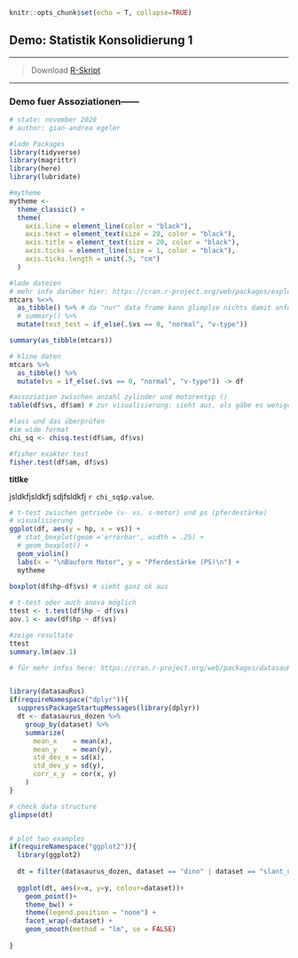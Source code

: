 ```r

knitr::opts_chunk$set(echo = T, collapse=TRUE)
```

## Demo: Statistik Konsolidierung 1

*****

>Download [R-Skript](17_Statistik_Konsolidierung1/demoskript_assozationen.R)

*****

### Demo fuer Assoziationen------

```r

# state: november 2020
# author: gian-andrea egeler

#lade Packages
library(tidyverse)
library(magrittr)
library(here)
library(lubridate)

#mytheme
mytheme <- 
  theme_classic() + 
  theme(
    axis.line = element_line(color = "black"), 
    axis.text = element_text(size = 20, color = "black"), 
    axis.title = element_text(size = 20, color = "black"), 
    axis.ticks = element_line(size = 1, color = "black"), 
    axis.ticks.length = unit(.5, "cm")
  )


```


```r
#lade dateien
# mehr info darüber hier: https://cran.r-project.org/web/packages/explore/vignettes/explore_mtcars.html
mtcars %<>% 
  as_tibble() %>% # da "nur" data frame kann glimplse nichts damit anfangen 
  # summary() %>% 
  mutate(test_test = if_else(.$vs == 0, "normal", "v-type"))

summary(as_tibble(mtcars))

# kline daten
mtcars %>% 
  as_tibble() %>% 
  mutate(vs = if_else(.$vs == 0, "normal", "v-type")) -> df

#assoziation zwischen anzahl zylinder und motorentyp ()
table(df$vs, df$am) # zur visualisierung: sieht aus, als gäbe es weniger v motoren bei den handgeschalteten

#lass und das überprüfen
#im wide format
chi_sq <- chisq.test(df$am, df$vs)

#fisher exakter test
fisher.test(df$am, df$vs)

```

**titlke**

jsldkfjsldkfj sdjfsldkfj `r chi_sq$p.value`. 


```r

# t-test zwischen getriebe (v- vs. s-motor) und ps (pferdestärke)
# visualisierung
ggplot(df, aes(y = hp, x = vs)) +
  # stat_boxplot(geom ='errorbar', width = .25) +
  # geom_boxplot() +
  geom_violin()
  labs(x = "\nBauform Motor", y = "Pferdestärke (PS)\n") +
  mytheme
       
boxplot(df$hp~df$vs) # sieht ganz ok aus

# t-test oder auch anova möglich
ttest <- t.test(df$hp ~ df$vs)
aov.1 <- aov(df$hp ~ df$vs)

#zeige resultate
ttest
summary.lm(aov.1)

```

 
```r
# für mehr infos here: https://cran.r-project.org/web/packages/datasauRus/vignettes/Datasaurus.html


library(datasauRus)
if(requireNamespace("dplyr")){
  suppressPackageStartupMessages(library(dplyr))
  dt <- datasaurus_dozen %>% 
    group_by(dataset) %>% 
    summarize(
      mean_x    = mean(x),
      mean_y    = mean(y),
      std_dev_x = sd(x),
      std_dev_y = sd(y),
      corr_x_y  = cor(x, y)
    )
}

# check data structure
glimpse(dt)


# plot two examples  
if(requireNamespace("ggplot2")){
  library(ggplot2)
  
  dt = filter(datasaurus_dozen, dataset == "dino" | dataset == "slant_up")
  
  ggplot(dt, aes(x=x, y=y, colour=dataset))+
    geom_point()+
    theme_bw() +
    theme(legend.position = "none") +
    facet_wrap(~dataset) +
    geom_smooth(method = "lm", se = FALSE)
  
}



```




